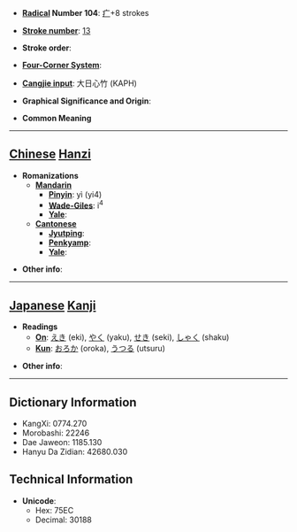 * '''[[Wiktionary:Chinese radical index| Radical]] Number 104''': [[Wiktionary:Chinese radical index 疒|疒]]+8 strokes

* '''[[Wiktionary:Chinese total strokes index|Stroke number]]''': [[Wiktionary:Chinese total strokes index 13|13]]

* '''Stroke order''': 

* '''[[Wiktionary:Chinese four corner index|Four-Corner System]]''': 

* '''[[Wiktionary:Chinese Cangjie index|Cangjie input]]''': 大日心竹 (KAPH)

* '''Graphical Significance and Origin''': 

* '''Common Meaning'''

----

== [[Chinese]] [[Hanzi]] ==

* '''Romanizations'''
** '''[[Mandarin]]'''
*** '''[[Pinyin]]''': yì (yi4)
*** '''[[Wade-Giles]]''': i<sup>4</sup>
*** '''[[Yale]]''': 
** '''[[Cantonese]]'''
*** '''[[Jyutping]]''':
*** '''[[Penkyamp]]''': 
*** '''[[Yale]]''': 

* '''Other info''': 

----

== [[Japanese]] [[Kanji]] ==

* '''Readings'''
** '''[[On]]''': [[えき]] (eki), [[やく]] (yaku), [[せき]] (seki), [[しゃく]] (shaku)
** '''[[Kun]]''': [[おろか]] (oroka), [[うつる]] (utsuru)

* '''Other info''':  

----

== Dictionary Information ==

* KangXi: 0774.270
* Morobashi: 22246
* Dae Jaweon: 1185.130
* Hanyu Da Zidian: 42680.030

== Technical Information ==

* '''Unicode''':
** Hex: 75EC
** Decimal: 30188